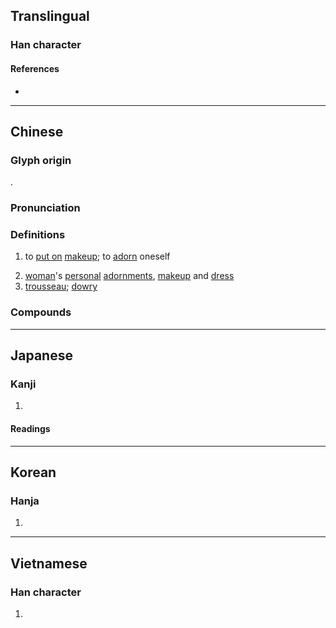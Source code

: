 {{also|妆|娤|粧}}
{{character info}}
==Translingual==

===Han character===
{{Han char|rn=38|rad=女|as=04|sn=7|four=24240|canj=VMV|ids=⿰爿女}}

====References====
* {{Han ref|kx=0256.300|dkj=06096|dj=0521.090|hdz=21033.130|uh=599D|ud=22941|bh=A7A9|bd=42921}}

----

==Chinese==
{{zh-forms|s=妆|t2=粧}}

===Glyph origin===
{{Han etym}}
{{Han compound|爿|女|c1=p|c2=s|t2=female|ls=psc}}.

===Pronunciation===
{{zh-pron
|m=zhuāng
|c=zong1
|h=pfs=chông
|md=cŏng
|mn=qz,tw,xm,zz:chong/qz,tw,xm,zz:chng
|mn_note=chong - literary; chng - vernacular
|w=1tsaan
|mc=y
|oc=y
|cat=v,n
}}

===Definitions===
{{zh-hanzi}}

# {{lb|zh|of a woman}} to [[put on]] [[makeup]]; to [[adorn]] oneself
# [[woman]]'s [[personal]] [[adornment]]s, [[makeup]] and [[dress]]
# [[trousseau]]; [[dowry]]

===Compounds===
{{zh-der|妝奩|妝飾|上妝|佛妝|倒暈妝|倩妝|內家妝|凝妝|化妝|化妝劇|化妝品|化妝箱|卸妝|古妝|喬妝|嚴妝|壽妝|壽陽妝|大妝|妝儇|妝喬|妝嫫費黛|妝孤|妝扮|妝新|妝梳|妝樓|妝樣|妝次|妝腔|妝臺|妝誣|妝點|娥妝|嫁妝|宮妝|宿妝|弄鬼妝么|揀妝|改妝|新妝|桃花妝|梅妝|梅花妝|梳妝|梳妝臺|檀暈妝|淚妝|淡妝|淡妝濃抹|淡妝素服|添妝|減妝|溫鰲妝燕|濃妝|濃妝淡抹|濃妝豔抹|濃妝豔服|濃妝豔裹|濃妝豔飾|濃抹淡妝|理妝|碎妝|粉妝樓|粉妝玉琢|粉妝玉砌|紅妝|蛾妝|衾褥妝奩|豔妝|輕妝|迎妝|過嫁妝|醉妝|開運化妝|靚妝|飛霞妝|墨妝}}

----

==Japanese==

===Kanji===
{{ja-kanji|grade=|rs=女04|shin=妆}}

# {{rfdef|ja|sort=女04}}

====Readings====
{{ja-readings
|goon=しょう<しやう
|kanon=そう<さう
|kun=よそ.お-う<よそほ-ふ
}}

----

==Korean==

===Hanja===
{{ko-hanja|hangeul=장|rv=jang|mr=chang}}

# {{rfdef|ko|sort=女04}}

----

==Vietnamese==

===Han character===
{{vi-hantu|[[Trang]]|rs=女04}}

# {{rfdef|vi|sort=女04}}